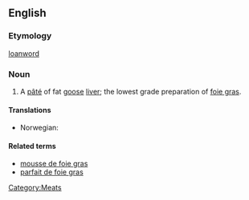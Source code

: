 ==English==

===Etymology===
{{F.}} [[loanword]]

===Noun===
{{wikipedia}}
{{en-noun|sg=[[pâté]] [[de]] [[foie gras]]|pl=[[pâtés de foie gras]]}}

# A [[pâté]] of fat [[goose]] [[liver]]; the lowest grade preparation of [[foie gras]].

====Translations====
{{trans-top|the lowest grade preparation of foie gras}}
*Norwegian: {{t-|no|gåseleverpostei|m}}
{{trans-mid}}
{{trans-bottom}}

====Related terms====
*[[mousse de foie gras]]
*[[parfait de foie gras]]

[[Category:Meats]]